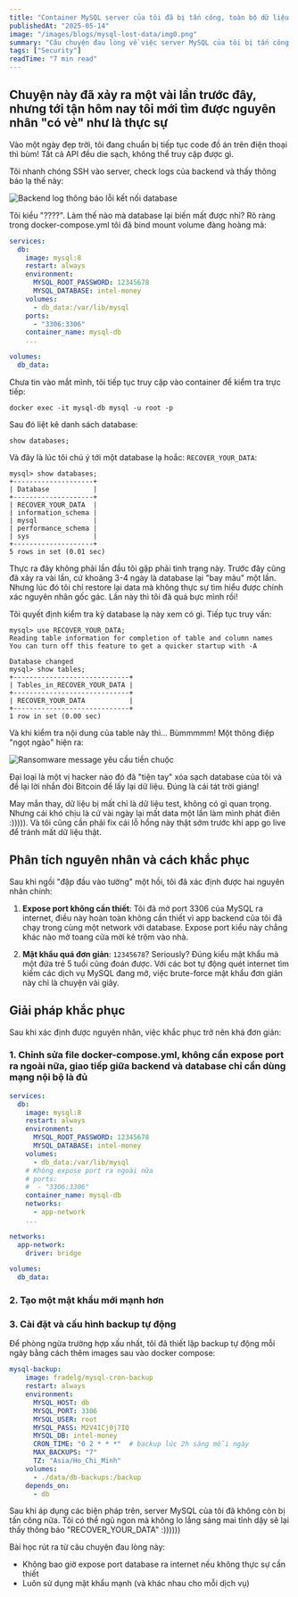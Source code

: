 ```yaml
---
title: "Container MySQL server của tôi đã bị tấn công, toàn bộ dữ liệu bị mất sạch"
publishedAt: "2025-05-14"
image: "/images/blogs/mysql-lost-data/img0.png"
summary: "Câu chuyện đau lòng về việc server MySQL của tôi bị tấn công ransomware và những bài học đắt giá từ sự cố này."
tags: ["Security"]
readTime: "7 min read"
---
```

## Chuyện này đã xảy ra một vài lần trước đây, nhưng tới tận hôm nay tôi mới tìm được nguyên nhân "có vẻ" như là thực sự

Vào một ngày đẹp trời, tôi đang chuẩn bị tiếp tục code đồ án trên điện thoại thì bùm! Tất cả API đều die sạch, không thể truy cập được gì.

Tôi nhanh chóng SSH vào server, check logs của backend và thấy thông báo lạ thế này:

<Image
  src="/images/blogs/mysql-lost-data/img1.png"
  alt="Backend log thông báo lỗi kết nối database"
  layout="responsive"
  width={741}
  height={179}
/>

Tôi kiểu "????". Làm thế nào mà database lại biến mất được nhỉ? Rõ ràng trong docker-compose.yml tôi đã bind mount volume đàng hoàng mà:

```yml
services:
  db:
    image: mysql:8
    restart: always
    environment:
      MYSQL_ROOT_PASSWORD: 12345678
      MYSQL_DATABASE: intel-money
    volumes:
      - db_data:/var/lib/mysql
    ports:
      - "3306:3306"
    container_name: mysql-db
    ...

volumes:
  db_data:
```

Chưa tin vào mắt mình, tôi tiếp tục truy cập vào container để kiểm tra trực tiếp:

`docker exec -it mysql-db mysql -u root -p`

Sau đó liệt kê danh sách database:

`show databases;`

Và đây là lúc tôi chú ý tới một database lạ hoắc: `RECOVER_YOUR_DATA`:

```terminal
mysql> show databases;
+--------------------+
| Database           |
+--------------------+
| RECOVER_YOUR_DATA  |
| information_schema |
| mysql              |
| performance_schema |
| sys                |
+--------------------+
5 rows in set (0.01 sec)
```

Thực ra đây không phải lần đầu tôi gặp phải tình trạng này. Trước đây cũng đã xảy ra vài lần, cứ khoảng 3-4 ngày là database lại "bay màu" một lần. Nhưng lúc đó tôi chỉ restore lại data mà không thực sự tìm hiểu được chính xác nguyên nhân gốc gác. Lần này thì tôi đã quá bực mình rồi!

Tôi quyết định kiểm tra kỹ database lạ này xem có gì. Tiếp tục truy vấn:

```terminal
mysql> use RECOVER_YOUR_DATA;
Reading table information for completion of table and column names
You can turn off this feature to get a quicker startup with -A

Database changed
mysql> show tables;
+-----------------------------+
| Tables_in_RECOVER_YOUR_DATA |
+-----------------------------+
| RECOVER_YOUR_DATA           |
+-----------------------------+
1 row in set (0.00 sec)
```

Và khi kiểm tra nội dung của table này thì... Bùmmmmm! Một thông điệp "ngọt ngào" hiện ra:

<Image
  src="/images/blogs/mysql-lost-data/img2.png"
  alt="Ransomware message yêu cầu tiền chuộc"
  layout="responsive"
  width={1070}
  height={280}
/>

Đại loại là một vị hacker nào đó đã "tiện tay" xóa sạch database của tôi và để lại lời nhắn đòi Bitcoin để lấy lại dữ liệu. Đúng là cái tát trời giáng!

May mắn thay, dữ liệu bị mất chỉ là dữ liệu test, không có gì quan trọng. Nhưng cái khó chịu là cứ vài ngày lại mất data một lần làm mình phát điên :))))). Và tôi cũng cần phải fix cái lỗ hổng này thật sớm trước khi app go live để tránh mất dữ liệu thật.

## Phân tích nguyên nhân và cách khắc phục

Sau khi ngồi "đập đầu vào tường" một hồi, tôi đã xác định được hai nguyên nhân chính:

1. **Expose port không cần thiết**: Tôi đã mở port 3306 của MySQL ra internet, điều này hoàn toàn không cần thiết vì app backend của tôi đã chạy trong cùng một network với database. Expose port kiểu này chẳng khác nào mở toang cửa mời kẻ trộm vào nhà.

2. **Mật khẩu quá đơn giản**: `12345678`? Seriously? Đúng kiểu mật khẩu mà một đứa trẻ 5 tuổi cũng đoán được. Với các bot tự động quét internet tìm kiếm các dịch vụ MySQL đang mở, việc brute-force mật khẩu đơn giản này chỉ là chuyện vài giây.

## Giải pháp khắc phục

Sau khi xác định được nguyên nhân, việc khắc phục trở nên khá đơn giản:

### 1. Chỉnh sửa file docker-compose.yml, không cần expose port ra ngoài nữa, giao tiếp giữa backend và database chỉ cần dùng mạng nội bộ là đủ

```yml
services:
  db:
    image: mysql:8
    restart: always
    environment:
      MYSQL_ROOT_PASSWORD: 12345678
      MYSQL_DATABASE: intel-money
    volumes:
      - db_data:/var/lib/mysql
    # Không expose port ra ngoài nữa
    # ports:
    #  - "3306:3306"
    container_name: mysql-db
    networks:
      - app-network
    ...

networks:
  app-network:
    driver: bridge

volumes:
  db_data:

```

### 2. Tạo một mật khẩu mới mạnh hơn

### 3. Cài đặt và cấu hình backup tự động
Để phòng ngừa trường hợp xấu nhất, tôi đã thiết lập backup tự động mỗi ngày bằng cách thêm images sau vào docker compose:

```yml
mysql-backup:
    image: fradelg/mysql-cron-backup
    restart: always
    environment:
      MYSQL_HOST: db
      MYSQL_PORT: 3306
      MYSQL_USER: root
      MYSQL_PASS: M2V4ICj0j7IQ
      MYSQL_DB: intel-money
      CRON_TIME: "0 2 * * *"  # backup lúc 2h sáng mỗi ngày
      MAX_BACKUPS: "7"
      TZ: "Asia/Ho_Chi_Minh"
    volumes:
      - ./data/db-backups:/backup
    depends_on:
      - db
```

Sau khi áp dụng các biện pháp trên, server MySQL của tôi đã không còn bị tấn công nữa. Tôi có thể ngủ ngon mà không lo lắng sáng mai tỉnh dậy sẽ lại thấy thông báo "RECOVER_YOUR_DATA" :))))))

Bài học rút ra từ câu chuyện đau lòng này:

- Không bao giờ expose port database ra internet nếu không thực sự cần thiết
- Luôn sử dụng mật khẩu mạnh (và khác nhau cho mỗi dịch vụ)